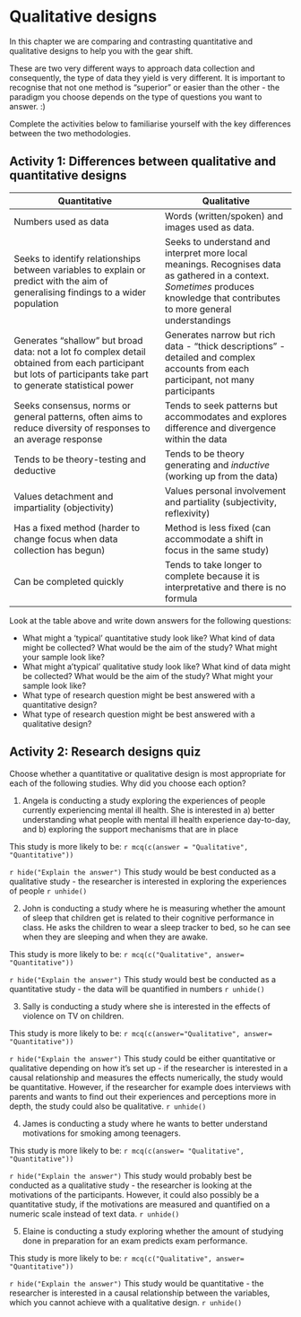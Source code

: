 # Qualitative designs

In this chapter we are comparing and contrasting quantitative and qualitative designs to help you with the gear shift.

These are two very different ways to approach data collection and consequently, the type of data they yield is very different. It is important to recognise that not one method is "superior" or easier than the other - the paradigm you choose depends on the type of questions you want to answer. :)

Complete the activities below to familiarise yourself with the key differences between the two methodologies.

## Activity 1: Differences between qualitative and quantitative designs


|Quantitative             |Qualitative           |
|-------------------------|----------------------|
|Numbers used as data     |Words (written/spoken) and images used as data.|
|Seeks to identify relationships between variables to explain or predict with the aim of generalising findings to a wider population|Seeks to understand and interpret more local meanings. Recognises data as gathered in a context. *Sometimes* produces knowledge that contributes to more general understandings|
|Generates "shallow" but broad data: not a lot fo complex detail obtained from each participant but lots of participants take part to generate statistical power|Generates narrow but rich data - "thick descriptions" - detailed and complex accounts from each participant, not many participants|
|Seeks consensus, norms or general patterns, often aims to reduce diversity of responses to an average response|Tends to seek patterns but accommodates and explores difference and divergence within the data|
|Tends to be theory-testing and deductive|Tends to be theory generating and *inductive* (working up from the data)|
|Values detachment and impartiality (objectivity)|Values personal involvement and partiality (subjectivity, reflexivity)|
|Has a fixed method (harder to change focus when data collection has begun)|Method is less fixed (can accommodate a shift in focus in the same study)|
|Can be completed quickly|Tends to take longer to complete because it is interpretative and there is no formula|

Look at the table above and write down answers for the following questions:

  + What might a 'typical' quantitative study look like? What kind of data might be collected? What would be the aim of the study? What might your sample look like?
  + What might a'typical' qualitative study look like? What kind of data might be collected? What would be the aim of the study? What might your sample look like?
  + What type of research question might be best answered with a quantitative design? 
  + What type of research question might be best answered with a qualitative design? 
  
## Activity 2: Research designs quiz

Choose whether a quantitative or qualitative design is most appropriate for each of the following studies. Why did you choose each option?

1. Angela is conducting a study exploring the experiences of people currently experiencing mental ill health. She is interested in a) better understanding what people with mental ill health experience day-to-day, and b) exploring the support mechanisms that are in place

This study is more likely to be: `r mcq(c(answer = "Qualitative", "Quantitative"))`

`r hide("Explain the answer")`
This study would be best conducted as a qualitative study - the researcher is interested in exploring the experiences of people
`r unhide()`

2. John is conducting a study where he is measuring whether the amount of sleep that children get is related to their cognitive performance in class. He asks the children to wear a sleep tracker to bed, so he can see when they are sleeping and when they are awake.

This study is more likely to be: `r mcq(c("Qualitative", answer= "Quantitative"))`

`r hide("Explain the answer")`
This study would best be conducted as a quantitative study - the data will be quantified in numbers
`r unhide()`

3. Sally is conducting a study where she is interested in the effects of violence on TV on children.

This study is more likely to be: `r mcq(c(answer="Qualitative", answer= "Quantitative"))`

`r hide("Explain the answer")`
This study could be either quantitative or qualitative depending on how it's set up - if the researcher is interested in a causal relationship and measures the effects numerically, the study would be quantitative. However, if the researcher for example does interviews with parents and wants to find out their experiences and perceptions more in depth, the study could also be qualitative.
`r unhide()`

4. James is conducting a study where he wants to better understand motivations for smoking among teenagers.

This study is more likely to be: `r mcq(c(answer= "Qualitative", "Quantitative"))`

`r hide("Explain the answer")`
This study would probably best be conducted as a qualitative study - the researcher is looking at the motivations of the participants. However, it could also possibly be a quantitative study, if the motivations are measured and quantified on a numeric scale instead of text data.
`r unhide()`

5. Elaine is conducting a study exploring whether the amount of studying done in preparation for an exam predicts exam performance.

This study is more likely to be: `r mcq(c("Qualitative", answer= "Quantitative"))`

`r hide("Explain the answer")`
This study would be quantitative - the researcher is interested in a causal relationship between the variables, which you cannot achieve with a qualitative design.
`r unhide()`